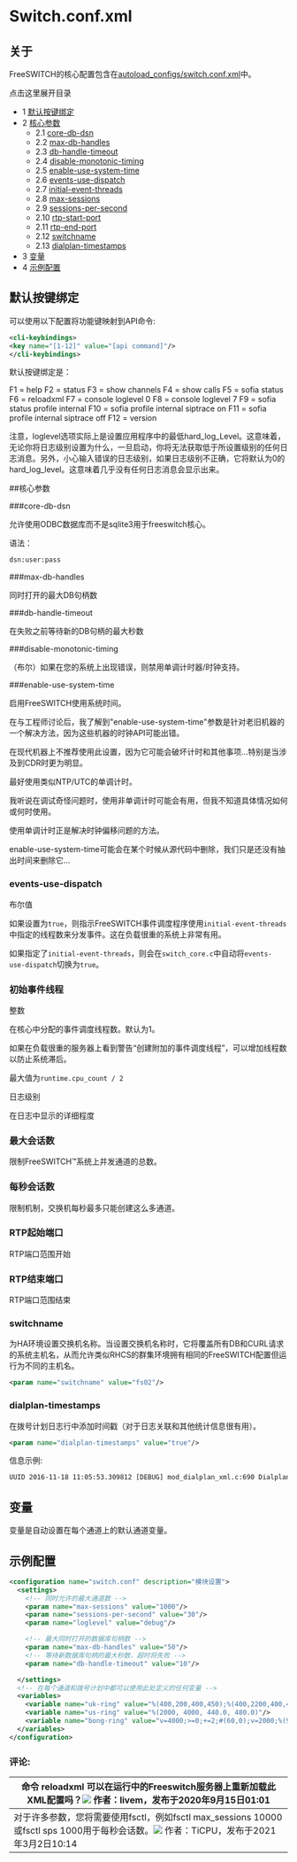 # Switch.conf.xml 

## 关于

FreeSWITCH的核心配置包含在[autoload_configs/switch.conf.xml](http://git.freeswitch.org/git/freeswitch/tree/conf/vanilla/autoload%5Fconfigs/switch.conf.xml)中。

点击这里展开目录

* 1 [默认按键绑定](#-默认按键绑定-)
* 2 [核心参数](#-核心参数-)  
   * 2.1 [core-db-dsn](#-core-db-dsn-)  
   * 2.2 [max-db-handles](#-max-db-handles-)  
   * 2.3 [db-handle-timeout](#-db-handle-timeout-)  
   * 2.4 [disable-monotonic-timing](#-disable-monotonic-timing-)  
   * 2.5 [enable-use-system-time](#-enable-use-system-time-)  
   * 2.6 [events-use-dispatch](#events-use-dispatch)  
   * 2.7 [initial-event-threads](#-initial-event-threads-)  
   * 2.8 [max-sessions](#-max-sessions-)  
   * 2.9 [sessions-per-second](#-sessions-per-second-)  
   * 2.10 [rtp-start-port](#-rtp-start-port-)  
   * 2.11 [rtp-end-port](#-rtp-end-port-)  
   * 2.12 [switchname](#switchname)  
   * 2.13 [dialplan-timestamps](#dialplan-timestamps)
* 3 [变量](#-变量-)
* 4 [示例配置](#示例配置)

##  默认按键绑定 

可以使用以下配置将功能键映射到API命令:

```xml
<cli-keybindings>
<key name="[1-12]" value="[api command]"/>
</cli-keybindings>
```

默认按键绑定是：

F1 = help
F2 = status
F3 = show channels
F4 = show calls
F5 = sofia status
F6 = reloadxml
F7 = console loglevel 0
F8 = console loglevel 7
F9 = sofia status profile internal
F10 = sofia profile internal siptrace on
F11 = sofia profile internal siptrace off
F12 = version

注意，loglevel选项实际上是设置应用程序中的最低hard_log_Level。这意味着，无论你将日志级别设置为什么，一旦启动，你将无法获取低于所设置级别的任何日志消息。另外，小心输入错误的日志级别，如果日志级别不正确，它将默认为0的hard_log_level。这意味着几乎没有任何日志消息会显示出来。

##核心参数

###core-db-dsn

允许使用ODBC数据库而不是sqlite3用于freeswitch核心。

语法：

```xml
dsn:user:pass
```

###max-db-handles

同时打开的最大DB句柄数

###db-handle-timeout

在失败之前等待新的DB句柄的最大秒数

###disable-monotonic-timing

（布尔）如果在您的系统上出现错误，则禁用单调计时器/时钟支持。

###enable-use-system-time

启用FreeSWITCH使用系统时间。

在与工程师讨论后，我了解到"enable-use-system-time"参数是针对老旧机器的一个解决方法，因为这些机器的时钟API可能出错。

在现代机器上不推荐使用此设置，因为它可能会破坏计时和其他事项...特别是当涉及到CDR时更为明显。

最好使用类似NTP/UTC的单调计时。

我听说在调试奇怪问题时，使用非单调计时可能会有用，但我不知道具体情况如何或何时使用。

使用单调计时正是解决时钟偏移问题的方法。

enable-use-system-time可能会在某个时候从源代码中删除，我们只是还没有抽出时间来删除它...

### events-use-dispatch

布尔值

如果设置为`true`，则指示FreeSWITCH事件调度程序使用`initial-event-threads`中指定的线程数来分发事件。这在负载很重的系统上非常有用。

如果指定了`initial-event-threads`，则会在`switch_core.c`中自动将`events-use-dispatch`切换为`true`。

### 初始事件线程

整数

在核心中分配的事件调度线程数。默认为1。

如果在负载很重的服务器上看到警告“创建附加的事件调度线程”，可以增加线程数以防止系统滞后。

最大值为`runtime.cpu_count / 2`

日志级别

在日志中显示的详细程度

### 最大会话数

限制FreeSWITCH™系统上并发通道的总数。

### 每秒会话数

限制机制，交换机每秒最多只能创建这么多通道。

### RTP起始端口

RTP端口范围开始

### RTP结束端口

RTP端口范围结束

### switchname

为HA环境设置交换机名称。当设置交换机名称时，它将覆盖所有DB和CURL请求的系统主机名，从而允许类似RHCS的群集环境拥有相同的FreeSWITCH配置但运行为不同的主机名。

```xml
<param name="switchname" value="fs02"/>
```

### dialplan-timestamps

在拨号计划日志行中添加时间戳（对于日志关联和其他统计信息很有用）。

```xml
<param name="dialplan-timestamps" value="true"/>
```

信息示例:

```xml
UUID 2016-11-18 11:05:53.309812 [DEBUG] mod_dialplan_xml.c:690 Dialplan: LOGDATA
```

## 变量

变量是自动设置在每个通道上的默认通道变量。

## 示例配置

```xml
<configuration name="switch.conf" description="模块设置">
  <settings>
    <!-- 同时允许的最大通道数 -->
    <param name="max-sessions" value="1000"/>
    <param name="sessions-per-second" value="30"/>
    <param name="loglevel" value="debug"/>

    <!-- 最大同时打开的数据库句柄数 -->
    <param name="max-db-handles" value="50"/>
    <!-- 等待新数据库句柄的最大秒数，超时将失败 -->
    <param name="db-handle-timeout" value="10"/>

  </settings>
  <!-- 在每个通道和拨号计划中都可以使用此处定义的任何变量 -->
  <variables>
    <variable name="uk-ring" value="%(400,200,400,450);%(400,2200,400,450)"/>
    <variable name="us-ring" value="%(2000, 4000, 440.0, 480.0)"/>
    <variable name="bong-ring" value="v=4000;>=0;+=2;#(60,0);v=2000;%(940,0,350,440)"/>
  </variables>
</configuration>
```

### 评论:

| 命令 **reloadxml** 可以在运行中的Freeswitch服务器上重新加载此XML配置吗？![](/images/icons/contenttypes/comment_16.png) 作者：livem，发布于2020年9月15日01:01                                               |
| --------------------------------------------------------------------------------------------------------------------------------------------------------------------------------------------------------------------- |
| 对于许多参数，您将需要使用fsctl，例如fsctl max\_sessions 10000或fsctl sps 1000用于每秒会话数。![](/images/icons/contenttypes/comment_16.png) 作者：TiCPU，发布于2021年3月2日10:14 |